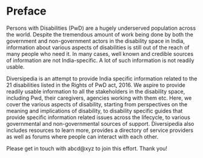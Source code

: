 # Preface {.unnumbered}

Persons with Disabilities (PwD) are a hugely underserved population across the world. Despite the tremendous amount of work being done by both the government and non-government actors in the disability space in India, information about various aspects of disabilities is still out of the reach of many people who need it. In many cases, well known and credible sources of information are not India-specific. A lot of such information is not readily usable.

Diversipedia is an attempt to provide India specific information related to the 21 disabilities listed in the Rights of PwD act, 2016. We aspire to provide readily usable information to all the stakeholders in the disability space, including Pwd, their caregivers, agencies working with them etc. Here, we cover the various aspects of disability, starting from perspectives on the meaning and implications of disability, to disability specific guides that provide specific information related issues across the lifecycle, to various governmental and non-governmental sources of support. Diversipedia also includes resources to learn more, provides a directory of service providers as well as forums where people can interact with each other. 

Please get in touch with abcd@xyz to join this effort. Thank you!